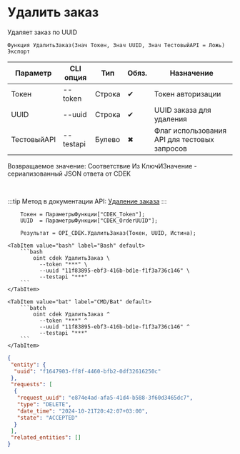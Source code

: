 ﻿---
sidebar_position: 3
description: Удалить заказ и другие функции для работы с CDEK в Открытом пакете интеграций - бесплатной open-source библиотеке интеграций для 1С:Предприятие 8, OneScript и CLI
keywords: [1C, 1С, 1С:Предприятие, 1С:Предприятие 8.3, API, Интеграция, Сервисы, Обмен, OneScript, CLI, CDEK]
---


# Удалить заказ
 Удаляет заказ по UUID



`Функция УдалитьЗаказ(Знач Токен, Знач UUID, Знач ТестовыйAPI = Ложь) Экспорт`

  | Параметр | CLI опция | Тип | Обяз. | Назначение |
  |-|-|-|-|-|
  | Токен | --token | Строка | &#x2714; | Токен авторизации |
  | UUID | --uuid | Строка | &#x2714; | UUID заказа для удаления |
  | ТестовыйAPI | --testapi | Булево | &#x2716; | Флаг использования API для тестовых запросов |

  
  Возвращаемое значение:   Соответствие Из КлючИЗначение - сериализованный JSON ответа от CDEK

<br/>

:::tip
Метод в документации API: [Удаление заказа](https://api-docs.cdek.ru/29924487.html)
:::
<br/>



```bsl title="Пример использования для 1С:Предприятие/OneScript"
    Токен = ПараметрыФункции["CDEK_Token"];
    UUID  = ПараметрыФункции["CDEK_OrderUUID"];

    Результат = OPI_CDEK.УдалитьЗаказ(Токен, UUID, Истина);
```
    

 <Tabs>
  
    <TabItem value="bash" label="Bash" default>
        ```bash
            oint cdek УдалитьЗаказ \
              --token "***" \
              --uuid "11f83895-ebf3-416b-bd1e-f1f3a736c146" \
              --testapi "***"
        ```
    </TabItem>
  
    <TabItem value="bat" label="CMD/Bat" default>
        ```batch
            oint cdek УдалитьЗаказ ^
              --token "***" ^
              --uuid "11f83895-ebf3-416b-bd1e-f1f3a736c146" ^
              --testapi "***"
        ```
    </TabItem>
</Tabs>


```json title="Результат"
{
 "entity": {
  "uuid": "f1647903-ff8f-4460-bfb2-0df32616250c"
 },
 "requests": [
  {
   "request_uuid": "e874e4ad-afa5-41d4-b588-3f60d3465dc7",
   "type": "DELETE",
   "date_time": "2024-10-21T20:42:07+03:00",
   "state": "ACCEPTED"
  }
 ],
 "related_entities": []
}
```
